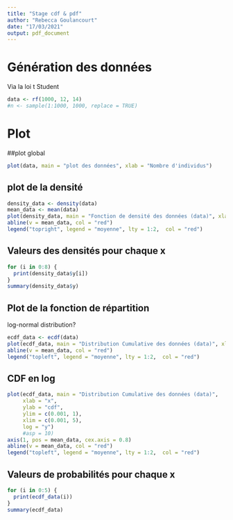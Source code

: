 ```yaml
---
title: "Stage cdf & pdf"
author: "Rebecca Goulancourt"
date: "17/03/2021"
output: pdf_document
---
```


# Génération des données
Via la loi t Student
```r
data <- rf(1000, 12, 14)
#n <- sample(1:1000, 1000, replace = TRUE)
```

# Plot
##plot global
```r
plot(data, main = "plot des données", xlab = "Nombre d'individus")
```

## plot de la densité
```r
density_data <- density(data)
mean_data <- mean(data)
plot(density_data, main = "Fonction de densité des données (data)", xlab = "x")
abline(v = mean_data, col = "red")
legend("topright", legend = "moyenne", lty = 1:2,  col = "red")
```

## Valeurs des densités pour chaque x

```r
for (i in 0:8) {
  print(density_data$y[i])
}
summary(density_data$y)
```

## Plot de la fonction de répartition

log-normal distribution?

```r
ecdf_data <- ecdf(data)
plot(ecdf_data, main = "Distribution Cumulative des données (data)", xlab = "x", ylab = "fréquence")
abline(v = mean_data, col = "red")
legend("topleft", legend = "moyenne", lty = 1:2,  col = "red")
```

## CDF en log

```r
plot(ecdf_data, main = "Distribution Cumulative des données (data)", 
     xlab = "x", 
     ylab = "cdf",
     ylim = c(0.001, 1),
     xlim = c(0.001, 5),
     log = "y")
     #asp = 10)
axis(1, pos = mean_data, cex.axis = 0.8)
abline(v = mean_data, col = "red")
legend("topleft", legend = "moyenne", lty = 1:2,  col = "red")
```


## Valeurs de probabilités pour chaque x 

```r
for (i in 0:5) {
  print(ecdf_data(i))
}
summary(ecdf_data)
```



